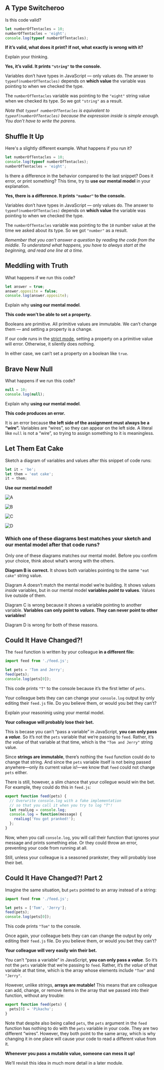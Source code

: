 
<Quiz title="JJS 03 Values and Variables" id="values-and-variables" version="1">

<Question kind="EssayQuestion" desc="numberOfTentacles log at end">

<Prompt>

## A Type Switcheroo

Is this code valid?

```js
let numberOfTentacles = 10;
numberOfTentacles = 'eight';
console.log(typeof numberOfTentacles);
```

**If it’s valid, what does it print? If not, what exactly is wrong with it?**

Explain your thinking.

</Prompt>

<Answer>

**Yes, it’s valid. It prints `"string"` to the console.**

Variables don’t have types in JavaScript — only values do. The answer to `typeof(numberOfTentacles)` depends on **which value** the variable was pointing to when we checked the type.

The `numberOfTentacles` variable was pointing to the `"eight"` string value when we checked its type. So we got `"string"` as a result.

*Note that `typeof numberOfTentacles` is equivalent to `typeof(numberOfTentacles)` because the expression inside is simple enough. You don’t have to write the parens.*

</Answer>

</Question>

<Question kind="EssayQuestion" desc="numberOfTentacles log in middle">

<Prompt>

## Shuffle It Up

Here's a slightly different example. What happens if you run it?

```js
let numberOfTentacles = 10;
console.log(typeof numberOfTentacles);
numberOfTentacles = 'eight';
```

Is there a difference in the behavior compared to the last snippet? Does it error, or print something? This time, try to **use our mental model** in your explanation.

</Prompt>

<Answer>

**Yes, there is a difference. It prints `"number"` to the console.**

Variables don’t have types in JavaScript — only values do. The answer to `typeof(numberOfTentacles)` depends on **which value** the variable was pointing to when we checked the type.

The `numberOfTentacles` variable was pointing to the `10` number value at the time we asked about its type. So we got `"number"` as a result.

<i>Remember that you can’t answer a question by reading the code from the middle. To understand what happens, you have to always start at the beginning, and read one line at a time.</i>

</Answer>

</Question>

<Question kind="EssayQuestion" desc="mutating a primitive">

<Prompt>

## Meddling with Truth

What happens if we run this code?

```js
let answer = true;
answer.opposite = false;
console.log(answer.opposite);
```

Explain why **using our mental model**.

</Prompt>

<Answer>

**This code won’t be able to set a property.**

Booleans are primitive. All primitive values are immutable. We can’t change them — and setting a property is a change.

If our code runs in the [strict mode](https://developer.mozilla.org/en-US/docs/Web/JavaScript/Reference/Strict_mode), setting a property on a primitive value will error. Otherwise, it silently does nothing.

In either case, we can’t set a property on a boolean like `true`.

</Answer>

</Question>

<Question kind="EssayQuestion" desc="assigning to literal">

<Prompt>

## Brave New Null

What happens if we run this code?

```js
null = 10;
console.log(null);
```

Explain why **using our mental model**.

</Prompt>

<Answer>

**This code produces an error.**

It is an error because **the left side of the assignment must always be a “wire”.** Variables are “wires”, so they can appear on the left side. A literal like `null` is not a “wire”, so trying to assign something to it is meaningless.

</Answer>

</Question>

<Question kind="QuestionSet" desc="it them assignment">

<Question kind="SketchQuestion">

<Prompt>

## Let Them Eat Cake

Sketch a diagram of variables and values after this snippet of code runs:

```js
let it = 'be';
let them = 'eat cake';
it = them;
```

**Use our mental model!**

</Prompt>

</Question>

<Question kind="MultipleChoiceQuestion" canComment>

<Choice>

![A](https://res.cloudinary.com/dg3gyk0gu/image/upload/v1612305600/just-javascript-email-images/jj03/quiz%20images/01%20eat%20cake.png)

</Choice>

<Choice correct>

![B](https://res.cloudinary.com/dg3gyk0gu/image/upload/v1612305624/just-javascript-email-images/jj03/quiz%20images/B%20eat%20cake.png)

</Choice>

<Choice>

![C](https://res.cloudinary.com/dg3gyk0gu/image/upload/v1612305642/just-javascript-email-images/jj03/quiz%20images/03%20eat%20cake.png)

</Choice>

<Choice>

![D](https://res.cloudinary.com/dg3gyk0gu/image/upload/v1612305661/just-javascript-email-images/jj03/quiz%20images/04%20eat%20cake.png)

</Choice>

<Prompt>

### Which one of these diagrams best matches your sketch and our mental model after that code runs?

Only one of these diagrams matches our mental model. Before you confirm your choice, think about what’s wrong with the others.

</Prompt>

<Answer>

**Diagram B is correct.** It shows both variables pointing to the same `"eat cake"` string value.

Diagram A doesn’t match the mental model we’re building. It shows values _inside_ variables, but in our mental model **variables _point to_ values**. Values live outside of them.

Diagram C is wrong because it shows a variable pointing to another variable. **Variables can only point to _values_. They can never point to other variables!**

Diagram D is wrong for both of these reasons.

</Answer>

</Question>

</Question>

<Question kind="EssayQuestion" desc="can mutate string">

<Prompt>

## Could It Have Changed?!

The `feed` function is written by your colleague **in a different file:**

```js
import feed from './feed.js';

let pets = 'Tom and Jerry';
feed(pets);
console.log(pets[0]);
```

This code prints `"T"` to the console because it’s the first letter of `pets`.

Your colleague bets they can can change your `console.log` output by only editing their `feed.js` file. Do you believe them, or would you bet they can’t?

Explain your reasoninig using your mental model.

</Prompt>

<Answer>

**Your colleague will probably lose their bet.**

This is becase you can’t “pass a variable” in JavaScript, **you can only pass a _value_**. So it’s not the `pets` variable that we’re passing to `feed`. Rather, it’s _the value_ of that variable at that time, which is the `"Tom and Jerry"` string value.

Since **strings are immutable**, there’s nothing the `feed` function could do to change that string. And since the `pets` variable itself is not being passed anywhere—only its current value is!—we know that `feed` could not change `pets` either.

There is still, however, a slim chance that your collegue would win the bet. For example, they could do this in `feed.js`:

```js
export function feed(pets) {
  // Overwrite console.log with a fake implementation
  // so that you call it when you try to log "T"!
  let realLog = console.log;
  console.log = function(message) {
    realLog('You got pranked!');
  };
}
```

Now, when you call `console.log`, you will call their function that ignores your message and prints something else. Or they could throw an error, preventing your code from running at all.

Still, unless your colleague is a seasoned prankster, they will probably lose their bet.

</Answer>

</Question>

<Question kind="EssayQuestion" desc="can mutate array">

<Prompt>

## Could It Have Changed?! Part 2

Imagine the same situation, but `pets` pointed to an array instead of a string:

```js
import feed from './feed.js';

let pets = ['Tom', 'Jerry'];
feed(pets);
console.log(pets[0]);
```

This code prints `"Tom"` to the console.

Once again, your colleague bets they can can change the output by only editing their `feed.js` file. Do you believe them, or would you bet they can’t?

</Prompt>

<Answer>

**Your colleague will very easily win their bet.**

You can’t “pass a variable” in JavaScript, **you can only pass a _value_**. So it’s not the `pets` variable that we’re passing to `feed`. Rather, it’s _the value_ of that variable at that time, which is the array whose elements include `"Tom"` and `"Jerry"`.

However, unlike strings, **arrays are mutable!** This means that are colleague can add, change, or remove items in the array that we passed into their function, without any trouble:

```js
export function feed(pets) {
  pets[0] = 'Pikachu';
}
```

Note that despite also being called `pets`, the `pets` argument in the `feed` function has nothing to do with the `pets` variable in your code. They are two different “wires”. However, they both point to the same array, which is why changing it in one place will cause your code to read a different value from it.

**Whenever you pass a mutable value, someone can mess it up!**

We’ll revisit this idea in much more detail in a later module.


</Answer>

</Question>

</Quiz>
